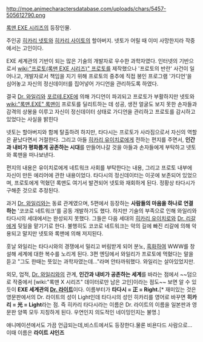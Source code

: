 http://moe.animecharactersdatabase.com/uploads/chars/5457-505612790.png

[[록맨 EXE 시리즈]]의 등장인물.

주인공 [[히카리 넷토]]와 [[히카리 사이토]]의 할아버지. 넷토가 어릴 때 이미 사망한지라 작중에서는 고인이다.

EXE 세계관의 기반이 되는 많은 기술의 개발자로 우수한 과학자였다. 인터넷의 기반으로서 [[wiki:"프로토(록맨 EXE 시리즈)" 프로토]]를 제작했으나 '프로토의 반란' 사건이 일어나고, 개발자로서 책임을 지기 위해 프로토의 중추에 직접 봉인 프로그램 '가디언'을 심어놓고 자신의 정신데이터를 집어넣어 가디언을 관리하도록 하였다. 

결국 [[Dr. 와일리]]와 [[포르테.EXE]]에 의해 가디언이 파괴되고 프로토가 부활하지만 넷토와 [[wiki:"록맨.EXE" 록맨]]이 프로토를 딜리트하는 데 성공, 생전 얼굴도 보지 못한 손자들과 감격의 상봉을 이루고 자신이 정신데이터 상태로 가디언을 관리하고 프로토를 감시하고 있었다는 사실을 밝힌다

넷토는 할아버지와 함께 탈출하려 하지만, 타다시는 프로토가 사라짐으로서 자신의 역할은 끝났다면서 거절한다. 그리고 아들 [[히카리 유이치로]]에게 전하는 편지를 주면서, '''인간과 내비가 평화롭게 공존하는 시대'''를 만들어나갈 것을 아들과 손자들에게 부탁하고 넷토와 록맨을 떠나보낸다. 

편지의 내용은 유이치로에게 네트워크 사회를 부탁한다는 내용, 그리고 프로토 내부에 자신이 만든 에리어에 관한 내용이었다. 타다시의 정신데이터는 이곳에 보존되어 있었으며, 프로토에게 먹혔던 록맨도 여기서 발견되어 넷토와 재회하게 된다. 정황상 타다시가 구해준 것으로 추정된다.

과거 [[Dr. 와일리]]와는 동료 관계였으며, 5편에서 등장하는 '''사람들의 마음을 하나로 연결하는''' '코코로 네트워크'를 공동 개발하기도 했다. 하지만 기술의 부족으로 인해 와일리와 타다시의 세대에서는 완성되지 못했다. 그들은 다음 세대의 [[히카리 유이치로]]와 [[Dr. 리갈]]에게 뒷일을 맡기기로 한다.  불행히도 코코로 네트워크는 악의 길에 빠진 리갈에 의해 악용되고 말지만 넷토와 록맨에 의해 저지된다.

훗날 와일리는 타다시와의 경쟁에서 밀리고 버림받게 되어 분노, [[흑화]]하여 WWW를 창설해 세계에 대한 복수를 노리게 된다. 3편 엔딩에서 와일리가 프로토에 먹혔다는 말을 듣고 "그도 한때는 뜻있는 과학자였는데..."라며 안타까워했다. 와일리는 살아있었지만.

외모, 업적, [[Dr. 와일리]]와의 관계, '''인간과 내비가 공존하는 세계'''를 바라는 점에서 ~~덤으로 작중에서 [wiki:"록맨 X 시리즈" 데이터로만 남은 고인]이라는 점도~~ 보면 알 수 있듯이 '''EXE 세계관의 [[Dr. 라이트]]'''이다. 이름부터가 '''타다시 = 正 = Right.'''[* 재미있는 것은 영문판에서의 Dr. 라이트의 성이 Light인데 타다시의 성인  히카리를 영어로 바꾸면 '''히카리 = 光 = Light'''라는 점. 즉 히카리 타다시라는 이름은 Dr. 라이트의 이름을 일본판과 영문판 양쪽 모두 지칭하게 된다. 우연인지 의도적인 네이밍인지는 불명.]

애니메이션에서도 가끔 언급되는데,비스트에서도 등장한다.물론 비욘다드 사람으로...
이때 이름은 '''라이트 샤인즈'''
